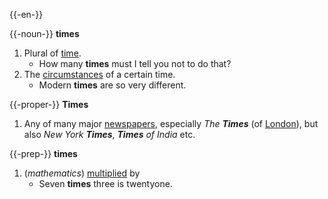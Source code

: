 {{-en-}}

{{-noun-}}
'''times'''
#Plural of [[time]].
#* How many '''times''' must I tell you not to do that?
#The [[circumstance]]s of a certain time.
#* Modern '''times''' are so very different.

{{-proper-}}
'''Times'''
#Any of many major [[newspaper]]s, especially ''The '''Times''''' (of [[London]]), but also ''New York '''Times''''',  '''''Times''' of India'' etc.

{{-prep-}}
'''times'''
#(''mathematics'') [[multiply|multiplied]] by
#* Seven '''times''' three is twentyone.